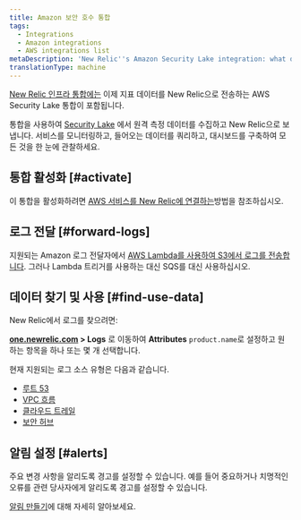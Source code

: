 ```yaml
---
title: Amazon 보안 호수 통합
tags:
  - Integrations
  - Amazon integrations
  - AWS integrations list
metaDescription: 'New Relic''s Amazon Security Lake integration: what data it reports, and how to enable it.'
translationType: machine
---
```


[New Relic 인프라 통합에는](/docs/infrastructure/integrations-getting-started/getting-started/introduction-infrastructure-integrations) 이제 지표 데이터를 New Relic으로 전송하는 AWS Security Lake 통합이 포함됩니다.

통합을 사용하여 [Security Lake](https://aws.amazon.com/security-lake/) 에서 원격 측정 데이터를 수집하고 New Relic으로 보냅니다. 서비스를 모니터링하고, 들어오는 데이터를 쿼리하고, 대시보드를 구축하여 모든 것을 한 눈에 관찰하세요.

## 통합 활성화 [#activate]

이 통합을 활성화하려면 [AWS 서비스를 New Relic에 연결하는](/docs/infrastructure/infrastructure-integrations/getting-started/connect-aws-integrations-infrastructure)방법을 참조하십시오.

## 로그 전달 [#forward-logs]

지원되는 Amazon 로그 전달자에서 [AWS Lambda를 사용하여 S3에서 로그를 전송합니다](/docs/logs/forward-logs/aws-lambda-sending-logs-s3/). 그러나 Lambda 트리거를 사용하는 대신 SQS를 대신 사용하십시오.

## 데이터 찾기 및 사용 [#find-use-data]

New Relic에서 로그를 찾으려면:

**[one.newrelic.com](https://one.newrelic.com/all-capabilities) > Logs** 로 이동하여 **Attributes** `product.name`로 설정하고 원하는 항목을 하나 또는 몇 개 선택합니다.

현재 지원되는 로그 소스 유형은 다음과 같습니다.

* [루트 53](https://docs.aws.amazon.com/Route53/latest/DeveloperGuide/logging-monitoring.html)
* [VPC 흐름](https://docs.aws.amazon.com/vpc/latest/userguide/flow-logs.html)
* [클라우드 트레일](https://docs.aws.amazon.com/awscloudtrail/latest/userguide/cloudtrail-getting-started.html)
* [보안 허브](https://docs.aws.amazon.com/securityhub/latest/userguide/what-is-securityhub.html)

## 알림 설정 [#alerts]

주요 변경 사항을 알리도록 경고를 설정할 수 있습니다. 예를 들어 중요하거나 치명적인 오류를 관련 당사자에게 알리도록 경고를 설정할 수 있습니다.

[알림 만들기](/docs/alerts-applied-intelligence/new-relic-alerts/learn-alerts/introduction-alerts/)에 대해 자세히 알아보세요.